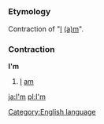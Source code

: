 =={{en}}==
[[Category:English language]]
===Etymology===
Contraction of "[[I]] [[am|(a)m]]".
===Contraction===
'''I'm'''

#[[I]] [[am]]

[[ja:I'm]]
[[pl:I'm]]